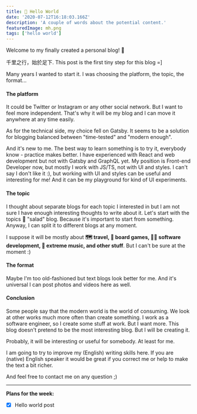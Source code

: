 ```yaml
---
title: 👋 Hello World
date: '2020-07-12T16:18:03.166Z'
description: 'A couple of words about the potential content.'
featuredImage: mh.png
tags: ['hello world']
---
```


Welcome to my finally created a personal blog! 🎉

千里之行，始於足下. This post is the first tiny step for this blog =]

Many years I wanted to start it. I was choosing the platform, the topic, the format...

#### The platform

It could be Twitter or Instagram or any other social network. But I want to feel more independent. That's why it will be my blog and I can move it anywhere at any time easily.

As for the technical side, my choice fell on Gatsby. It seems to be a solution for blogging balanced between "time-tested" and "modern enough".

And it's new to me. The best way to learn something is to try it, everybody know - practice makes better. I have experienced with React and web development but not with Gatsby and GraphQL yet. My position is Front-end Developer now, but mostly I work with JS/TS, not with UI and styles. I can't say I don't like it :), but working with UI and styles can be useful and interesting for me! And it can be my playground for kind of UI experiments.

#### The topic

I thought about separate blogs for each topic I interested in but I am not sure I have enough interesting thoughts to write about it. Let's start with the topics 🥗 "salad" blog. Because it's important to start from something. Anyway, I can split it to different blogs at any moment.

I suppose it will be mostly about **🗺️ travel, 🎲 board games, 👨‍💻 software development, 🎵 extreme music, and other stuff**. But I can't be sure at the moment :)

#### The format

Maybe I'm too old-fashioned but text blogs look better for me. And it's universal I can post photos and videos here as well.

#### Conclusion

Some people say that the modern world is the world of consuming. We look at other works much more often than create something. I work as a software engineer, so I create some stuff at work. But I want more. This blog doesn't pretend to be the most interesting blog. But I will be creating it.

Probably, it will be interesting or useful for somebody. At least for me.

I am going to try to improve my (English) writing skills here. If you are (native) English speaker it would be great if you correct me or help to make the text a bit richer.

And feel free to contact me on any question ;)

---

**Plans for the week:**

- [x] Hello world post

